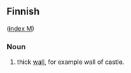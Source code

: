 ==Finnish==
([[Wiktionary:Finnish_index_m|index M]])

===Noun===

# thick [[wall]], for example wall of castle.